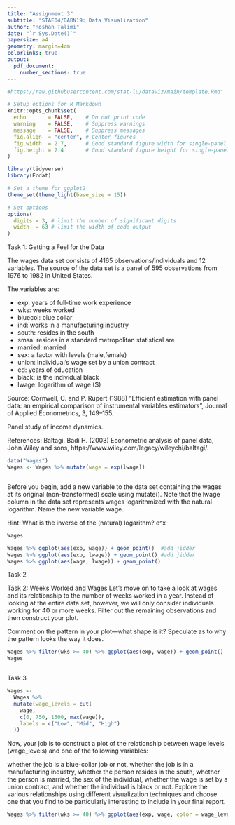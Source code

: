 ```yaml
---
title: "Assignment 3"
subtitle: "STAE04/DABN19: Data Visualization"
author: "Roshan Talimi"
date: "`r Sys.Date()`"
papersize: a4
geometry: margin=4cm
colorlinks: true
output:
  pdf_document:
    number_sections: true
---
```


```r
#https://raw.githubusercontent.com/stat-lu/dataviz/main/template.Rmd"
```

```r
# Setup options for R Markdown
knitr::opts_chunk$set(
  echo       = FALSE,    # Do not print code
  warning    = FALSE,    # Suppress warnings
  message    = FALSE,    # Suppress messages
  fig.align  = "center", # Center figures
  fig.width  = 2.7,      # Good standard figure width for single-panel figures
  fig.height = 2.4       # Good standard figure height for single-panel figures
)

library(tidyverse)
library(Ecdat)

# Set a theme for ggplot2
theme_set(theme_light(base_size = 15))

# Set options
options(
  digits = 3, # limit the number of significant digits
  width  = 63 # limit the width of code output
)
```

Task 1: Getting a Feel for the Data

The wages data set consists of 4165 observations/individuals and 12 variables.
The source of the data set is a panel of 595 observations from 1976 to 1982 in United States.

The variables are:

* exp:        years of full-time work experience 
* wks:        weeks worked
* bluecol:    blue collar 
* ind:        works in a manufacturing industry
* south:      resides in the south
* smsa:       resides in a standard metropolitan statistical are
* married:    married
* sex:        a factor with levels (male,female)
* union:      individual's wage set by a union contract
* ed:         years of education
* black:      is the individual black
* lwage:      logarithm of wage ($)


Source:
Cornwell, C. and P. Rupert (1988) “Efficient estimation with panel data: an empirical comparison of instrumental variables estimators”, Journal of Applied Econometrics, 3, 149–155.

Panel study of income dynamics.

References:
Baltagi, Badi H. (2003) Econometric analysis of panel data, John Wiley and sons, https://www.wiley.com/legacy/wileychi/baltagi/.


```r
data("Wages")
Wages <- Wages %>% mutate(wage = exp(lwage))
```


```r

```


Before you begin, add a new variable to the data set containing the wages at its original (non-transformed) scale using mutate(). Note that the lwage column in the data set represents wages logarithmized with the natural logarithm. Name the new variable wage.

Hint: What is the inverse of the (natural) logarithm? e^x

```r
Wages

```

```r
Wages %>% ggplot(aes(exp, wage)) + geom_point()  #add jidder
Wages %>% ggplot(aes(exp, lwage)) + geom_point() #add jidder
Wages %>% ggplot(aes(wage, lwage)) + geom_point()
```


Task 2

Task 2: Weeks Worked and Wages
Let’s move on to take a look at wages and its relationship to the number of weeks worked in a year. 
Instead of looking at the entire data set, however, we will only consider individuals working for 40 or more weeks. 
Filter out the remaining observations and then construct your plot.

Comment on the pattern in your plot—what shape is it? Speculate as to why the pattern looks the way it does.

```r
Wages %>% filter(wks >= 40) %>% ggplot(aes(exp, wage)) + geom_point()
Wages 
```

```r

```


Task 3

```r
Wages <-
  Wages %>%
  mutate(wage_levels = cut(
    wage,
    c(0, 750, 1500, max(wage)),
    labels = c("Low", "Mid", "High")
  ))
```


Now, your job is to construct a plot of the relationship between wage levels (wage_levels) and one of the following variables:

whether the job is a blue-collar job or not,
whether the job is in a manufacturing industry,
whether the person resides in the south,
whether the person is married,
the sex of the individual,
whether the wage is set by a union contract, and
whether the individual is black or not.
Explore the various relationships using different visualization techniques and choose one that you find to be particularly interesting to include in your final report.


```r
Wages %>% filter(wks >= 40) %>% ggplot(aes(exp, wage, color = wage_levels)) + geom_point()
```



```r

```






